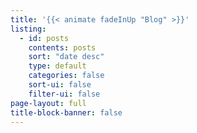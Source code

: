 ```yaml
---
title: '{{< animate fadeInUp "Blog" >}}'
listing:
  - id: posts
    contents: posts
    sort: "date desc"
    type: default
    categories: false
    sort-ui: false
    filter-ui: false
page-layout: full
title-block-banner: false
---
```


:::: {.animate__animated .animate__fadeInUp}

::: {#posts}
:::

::::
